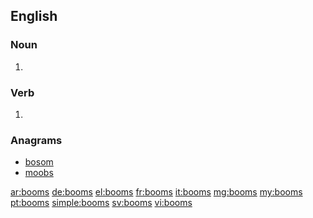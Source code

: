 ==English==

===Noun===
{{head|en|plural}}

# {{plural of|boom|lang=en}}

===Verb===
{{head|en|verb form}}

# {{en-third-person singular of|boom}}

===Anagrams===
* [[bosom#English|bosom]]
* [[moobs#English|moobs]]

[[ar:booms]]
[[de:booms]]
[[el:booms]]
[[fr:booms]]
[[it:booms]]
[[mg:booms]]
[[my:booms]]
[[pt:booms]]
[[simple:booms]]
[[sv:booms]]
[[vi:booms]]
